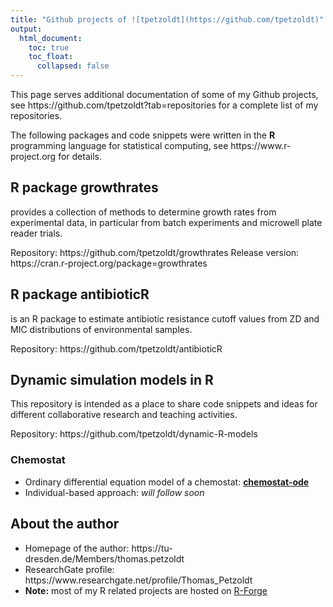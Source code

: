 ---
title: "Github projects of ![tpetzoldt](https://github.com/tpetzoldt)"
output:
  html_document:
    toc: true
    toc_float:
      collapsed: false
---


This page serves additional documentation of some of my Github projects, 
see https://github.com/tpetzoldt?tab=repositories for a complete list of my repositories.

The following packages and code snippets were written in the **R** programming language for statistical computing, see https://www.r-project.org for details.

## R package growthrates

provides a collection of methods to determine growth rates from experimental data, in particular from batch experiments and microwell plate reader trials.

Repository: https://github.com/tpetzoldt/growthrates
Release version: https://cran.r-project.org/package=growthrates

## R package antibioticR

is an R package to estimate antibiotic resistance cutoff values from ZD and MIC distributions of environmental samples.

Repository: https://github.com/tpetzoldt/antibioticR

## Dynamic simulation models in R

This repository is intended as a place to share code snippets and ideas for different collaborative research and teaching activities.

Repository: https://github.com/tpetzoldt/dynamic-R-models

### Chemostat

* Ordinary differential equation model of a chemostat: [**chemostat-ode**](chemostat/chemostat-ode.html)
* Individual-based approach: *will follow soon*

## About the author

* Homepage of the author: https://tu-dresden.de/Members/thomas.petzoldt
* ResearchGate profile: https://www.researchgate.net/profile/Thomas_Petzoldt
* **Note:** most of my R related projects are hosted on [R-Forge](https://r-forge.r-project.org/users/petzoldt/)
